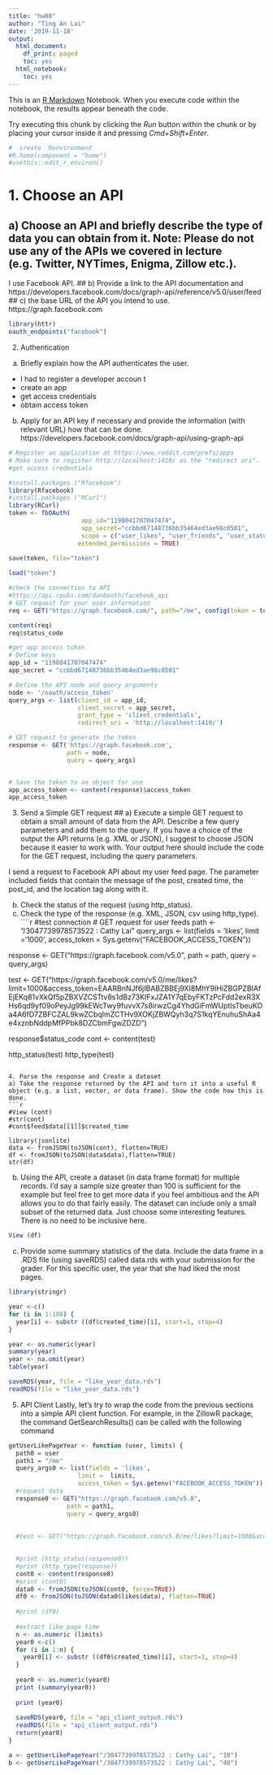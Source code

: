 ```yaml
---
title: "hw08"
author: "Ting An Lai"
date: '2019-11-18'
output:
  html_document:
    df_print: paged
    toc: yes
  html_notebook:
    toc: yes
---
```


This is an [R Markdown](http://rmarkdown.rstudio.com) Notebook. When you execute code within the notebook, the results appear beneath the code. 

Try executing this chunk by clicking the *Run* button within the chunk or by placing your cursor inside it and pressing *Cmd+Shift+Enter*. 

```r
#  create  Renvironment
#R.home(component = "home")
#usethis::edit_r_environ()
```

# 1. Choose an API
## a) Choose an API and briefly describe the type of data you can obtain from it. Note: Please do not use any of the APIs we covered in lecture (e.g. Twitter, NYTimes, Enigma, Zillow etc.). 
I use Facebook API.
## b) Provide a link to the API documentation and
https://developers.facebook.com/docs/graph-api/reference/v5.0/user/feed
## c) the base URL of the API you intend to use.
https://graph.facebook.com

```r
library(httr)
oauth_endpoints("facebook")
```

2. Authentication
a) Briefly explain how the API authenticates the user.
- I had to register a developer accoun t
- create an app
- get access credentials
- obtain access token

b) Apply for an API key if necessary and provide the information (with relevant URL) how that can be done.
https://developers.facebook.com/docs/graph-api/using-graph-api
```r

# Register an application at https://www.reddit.com/prefs/apps
# Make sure to register http://localhost:1410/ as the "redirect uri".
#get access credentials

#install.packages ("Rfacebook")
library(Rfacebook)
#install.packages ("RCurl")
library(RCurl)
token <- fbOAuth(
                    app_id="1198041707047474", 
                    app_secret="ccbbd67148736bb35464ed3ae98c0501",
                    scope = c("user_likes", "user_friends", "user_status", "user_posts", "public_profile"),
                   extended_permissions = TRUE)

save(token, file="token")
 
load("token")

```

```r
#check the connection to API
#https://api.rpubs.com/danbooth/facebook_api
# GET request for your user information
req <- GET("https://graph.facebook.com/", path="/me", config(token = token))

content(req)
req$status_code
```


```r
#get app access token
# Define keys
app_id = "1198041707047474"
app_secret = "ccbbd67148736bb35464ed3ae98c0501"

# Define the API node and query arguments
node <- '/oauth/access_token'
query_args <- list(client_id = app_id,
                   client_secret = app_secret,
                   grant_type = 'client_credentials',
                   redirect_uri = 'http://localhost:1410/')

# GET request to generate the token
response <- GET('https://graph.facebook.com',
                path = node,
                query = query_args)


# Save the token to an object for use
app_access_token <- content(response)$access_token
app_access_token

```

3. Send a Simple GET request
## a) Execute a simple GET request to obtain a small amount of data from the API. Describe a few query parameters and add them to the query. If you have a choice of the output the API returns (e.g. XML or JSON), I suggest to choose JSON because it easier to work with. Your output here should include the code for the GET request, including the query parameters.

I send a request to Facebook API about my user feed page. The parameter included fields that contain the message of the post, created time, the post_id, and the location tag along with it.

b) Check the status of the request (using http_status).
c) Check the type of the response (e.g. XML, JSON, csv using http_type).
````r
#test connection
# GET request for user feeds
path <- "/3047739978573522 : Cathy Lai"
query_args <- list(fields = 'likes',
                   limit ='1000',
                   access_token = Sys.getenv("FACEBOOK_ACCESS_TOKEN"))

response <- GET("https://graph.facebook.com/v5.0",
                path = path,
                query = query_args)

test <- GET("https://graph.facebook.com/v5.0/me/likes?limit=1000&access_token=EAARBnNJf6jIBABZBBEj9XI8MhY9IHiZBGPZBIAfEjEKq81vXkQf5pZBXVZCSTtv8s1dBz73KIFxJZA1Y7qEbyFKTzPcFdd2exR3XHs6qd9yf09oPeyJg99kEWcTwy9fuvvX7s8irwzCg4YhdGiFmWUptIsTbeuKOa4A6fD7ZBFCZAL9kwZCbqImZCTHv9XOKjZBWQyh3q7S1kqYEnuhuShAa4e4xznbNddpMfPPbk8DZCbmFgwZDZD")

response$status_code
cont <- content(test)

http_status(test)
http_type(test)
```

4. Parse the response and Create a dataset
a) Take the response returned by the API and turn it into a useful R object (e.g. a list, vector, or data frame). Show the code how this is done.
```r
#View (cont)
#str(cont)
#cont$feed$data[[1]]$created_time

library(jsonlite)
data <- fromJSON(toJSON(cont), flatten=TRUE)
df <- fromJSON(toJSON(data$data),flatten=TRUE)
str(df)
```


b) Using the API, create a dataset (in data frame format) for multiple records. I'd say a sample size greater than 100 is sufficient for the example but feel free to get more data if you feel ambitious and the API allows you to do that fairly easily. The dataset can include only a small subset of the returned data. Just choose some interesting features. There is no need to be inclusive here.


```r
View (df)
```

c) Provide some summary statistics of the data. Include the data frame in a .RDS file (using saveRDS) called data.rds with your submission for the grader.
For this specific user, the year that she had liked the most pages. 

```r
library(stringr)

year <-c()
for (i in 1:100) {
  year[i] <- substr ((df$created_time)[i], start=1, stop=4)
}

year <- as.numeric(year)
summary(year)
year <- na.omit(year)
table(year)

saveRDS(year, file = "like_year_data.rds")
readRDS(file = "like_year_data.rds")
```


5. API Client
Lastly, let's try to wrap the code from the previous sections into a simple API client function. For example, in the ZillowR package, the command GetSearchResults() can be called with the following command

```r

getUserLikePageYear <- function (user, limits) {
  path0 = user
  path1 = "/me"
  query_args0 <- list(fields = 'likes',
                   limit =  limits,
                   access_token = Sys.getenv("FACEBOOK_ACCESS_TOKEN"))
  #request data
  response0 <- GET("https://graph.facebook.com/v5.0",
                path = path1,
                query = query_args0)
  
  
  #test <- GET("https://graph.facebook.com/v5.0/me/likes?limit=1000&access_token=EAARBnNJf6jIBABZBBEj9XI8MhY9IHiZBGPZBIAfEjEKq81vXkQf5pZBXVZCSTtv8s1dBz73KIFxJZA1Y7qEbyFKTzPcFdd2exR3XHs6qd9yf09oPeyJg99kEWcTwy9fuvvX7s8irwzCg4YhdGiFmWUptIsTbeuKOa4A6fD7ZBFCZAL9kwZCbqImZCTHv9XOKjZBWQyh3q7S1kqYEnuhuShAa4e4xznbNddpMfPPbk8DZCbmFgwZDZD")

  
  #print (http_status(response0))
  #print (http_type(response))
  cont0 <- content(response0)
  #print (cont0)
  data0 <- fromJSON(toJSON(cont0, force=TRUE))
  df0 <- fromJSON(toJSON(data0$likes$data), flatten=TRUE)
  
  #print (df0)
  
  #extract like page time
  n <- as.numeric (limits)
  year0 <-c()
  for (i in 1:n) {
    year0[i] <- substr ((df0$created_time)[i], start=1, stop=4)
  }
  
  year0 <- as.numeric(year0)
  print (summary(year0))
  
  print (year0)
  
  saveRDS(year0, file = "api_client_output.rds")
  readRDS(file = "api_client_output.rds")
  return(year0)
}

a <- getUserLikePageYear("/3047739978573522 : Cathy Lai", "10")
b <- getUserLikePageYear("/3047739978573522 : Cathy Lai", "40")

```


